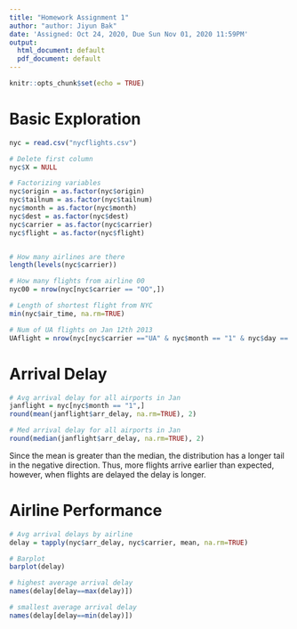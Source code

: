 ```yaml
---
title: "Homework Assignment 1"
author: "author: Jiyun Bak"
date: 'Assigned: Oct 24, 2020, Due Sun Nov 01, 2020 11:59PM'
output:
  html_document: default
  pdf_document: default
---
```


```r
knitr::opts_chunk$set(echo = TRUE)
```

# Basic Exploration
```r
nyc = read.csv("nycflights.csv")

# Delete first column
nyc$X = NULL

# Factorizing variables 
nyc$origin = as.factor(nyc$origin)
nyc$tailnum = as.factor(nyc$tailnum)
nyc$month = as.factor(nyc$month)
nyc$dest = as.factor(nyc$dest)
nyc$carrier = as.factor(nyc$carrier)
nyc$flight = as.factor(nyc$flight)


# How many airlines are there
length(levels(nyc$carrier))

# How many flights from airline 00
nyc00 = nrow(nyc[nyc$carrier == "OO",])

# Length of shortest flight from NYC
min(nyc$air_time, na.rm=TRUE)

# Num of UA flights on Jan 12th 2013
UAflight = nrow(nyc[nyc$carrier =="UA" & nyc$month == "1" & nyc$day == 12, ])

```

# Arrival Delay
```r
# Avg arrival delay for all airports in Jan
janflight = nyc[nyc$month == "1",]
round(mean(janflight$arr_delay, na.rm=TRUE), 2)

# Med arrival delay for all airports in Jan
round(median(janflight$arr_delay, na.rm=TRUE), 2)

```

Since the mean is greater than the median, the distribution has a longer tail in the negative direction. Thus, more flights arrive earlier than expected, however, when flights are delayed the delay is longer. 


# Airline Performance
```r
# Avg arrival delays by airline
delay = tapply(nyc$arr_delay, nyc$carrier, mean, na.rm=TRUE)

# Barplot
barplot(delay)

# highest average arrival delay
names(delay[delay==max(delay)])

# smallest average arrival delay
names(delay[delay==min(delay)])

```


